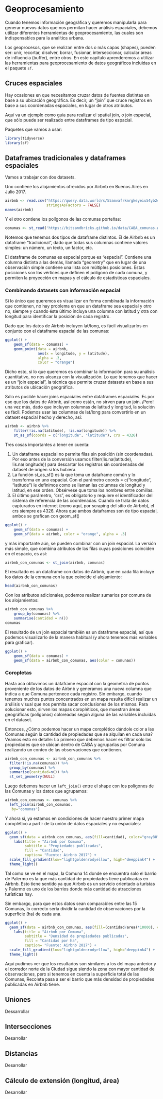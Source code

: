 # Geoprocesamiento

Cuando tenemos información geográfica y queremos manipularla para generar nuevos datos que nos permitan hacer análisis espaciales, debemos utilizar diferentes herramientas de geoprocesamiento, las cuales son indispensables para la analítica urbana.

Los geoprocesos, que se realizan entre dos o más capas (shapes), pueden ser: unir, recortar, disolver, borrar, fusionar, interseccionar, calcular áreas de influencia (buffer), entre otros. En este capítulo aprenderemos a utilizar las herramientas para geoprocesamiento de datos geográficos incluidas en el paquete `sf`.

## Cruces espaciales 

Hay ocasiones en que necesitamos cruzar datos de fuentes distintas en base a su ubicación geográfica. Es decir, un “join” que cruce registros en base a sus coordenadas espaciales, en lugar de otros atributos.

Aquí va un ejemplo como guía para realizar el spatial join, o join espacial, que sólo puede ser realizado entre dataframes de tipo espacial.

Paquetes que vamos a usar:


```r
library(tidyverse)
library(sf)
```

## Dataframes tradicionales y dataframes espaciales

Vamos a trabajar con dos datasets.

Uno contiene los alojamientos ofrecidos por Airbnb en Buenos Aires en Julio 2017.


```r
airbnb <- read.csv("https://query.data.world/s/55amvafrknrgkeyeiu54yb2c6u6brc",
                   stringsAsFactors = FALSE)
names(airbnb)

```

Y el otro contiene los polígonos de las comunas porteñas:

```r
comunas <- st_read('https://bitsandbricks.github.io/data/CABA_comunas.geojson')
```

Notemos que tenemos dos tipos de dataframe distintos. El de Airbnb es un dataframe “tradicional”, dado que todas sus columnas contiene valores simples: un número, un texto, un factor, etc.

El dataframe de comunas es especial porque es “espacial”. Contiene una columna distinta a las demás, llamada “geometry” que en lugar de una observación simple contiene una lista con múltiples posiciones. Estas posiciones son los vértices que definen el polígono de cada comuna, y permiten la proyección en mapas y el cálculo de estadísticas espaciales.

### Combinando datasets con información espacial

Si lo único que queremos es visualizar en forma combinada la información que contienen, no hay problema en que un dataframe sea espacial y otro no, siempre y cuando éste último incluya una columna con latitud y otra con longitud para identificar la posición de cada registro.

Dado que los datos de Airbnb incluyen lat/long, es fácil visualizarlos en conjunto con el dataframe espacial de las comunas:


```r
ggplot() +
    geom_sf(data = comunas) +
    geom_point(data = airbnb, 
               aes(x = longitude, y = latitude),
               alpha = .3, 
               color = "orange")
```


Dicho esto, si lo que queremos es combinar la información para su análisis cuantitativo, no nos alcanza con la visualización. Lo que tenemos que hacer es un “join espacial”, la técnica que permite cruzar datasets en base a sus atributos de ubicación geográfica.

Sólo es posible hacer joins espaciales entre dataframes espaciales. Es por eso que los datos de Airbnb, así como están, no sirven para un join. ¡Pero! una vez más, dado que incluyen columnas de latitud y longitud, la solución es fácil. Podemos usar las columnas de lat/long para convertirlo en un dataset espacial hecho y derecho, así:

```r
airbnb <- airbnb %>% 
    filter(!is.na(latitude), !is.na(longitude)) %>% 
    st_as_sf(coords = c("longitude", "latitude"), crs = 4326)
```

Tres cosas importantes a tener en cuenta:

1. Un dataframe espacial no permite filas sin posición (sin coordenadas). Por eso antes de la conversión usamos filter(!is.na(latitude), !is.na(longitude)) para descartar los registros sin coordenadas del dataset de origen si los hubiera.
2. La función st_as_sf() es la que toma un dataframe común y lo transforma en uno espacial. Con el parámetro coords = c("longitude", "latitude") le definimos como se llaman las columnas de longitud y latitud, en ese orden. Obsérvese que toma los nombres entre comillas.
3. El último parámetro, “crs”, es obligatorio y requiere el identificador del sistema de referencia de las coordenadas. Cuando se trata de datos capturados en internet (como aquí, por scraping del sitio de Airbnb), el crs siempre es 4326.
Ahora que ambos dataframes son de tipo espacial, ambos se grafican con geom_sf()

```r
ggplot() +
    geom_sf(data = comunas) +
    geom_sf(data = airbnb, color = "orange", alpha = .3)
```


y más importante aún, se pueden combinar con un join espacial. La versión más simple, que combina atributos de las filas cuyas posiciones coinciden en el espacio, es así:

```r
airbnb_con_comunas <- st_join(airbnb, comunas)
```

El resultado es un dataframe con datos de Airbnb, que en cada fila incluye los datos de la comuna con la que coincide el alojamiento:

```r
head(airbnb_con_comunas)
```

Con los atributos adicionales, podemos realizar sumarios por comuna de los alojamientos:

```r
airbnb_con_comunas %>% 
    group_by(comunas) %>% 
    summarise(cantidad = n())
comunas
```

El resultado de un join espacial también es un dataframe espacial, así que podemos visualizarlo de la manera habitual (y ahora tenemos más variables para graficar).

```r
ggplot() +
    geom_sf(data = comunas) +
    geom_sf(data = airbnb_con_comunas, aes(color = comunas))
```


### Coropletas

Hasta acá obtuvimos un dataframe espacial con la geometría de puntos proveniente de los datos de Airbnb y generamos una nueva columna que indica a que Comuna pertenece cada registro. Sin embargo, cuando tenemos muchos puntos concentrados en un mapa resulta difícil realizar un análisis visual que nos permita sacar conclusiones de los mismos. Para solucionar esto, sirven los mapas coropléticos, que muestran áreas geográficas (polígonos) coloreadas según alguna de las variables incluidas en el dataset.

Entonces, ¿Cómo podemos hacer un mapa coroplético dándole color a las Comunas según la cantidad de propiedades que se alquilan en cada una? Veamos esto en detalle:
Lo primero que debemos hacer es filtrar solo las propiedades que se ubican dentro de CABA y agruparlas por Comuna realizando un conteo de las observaciones que contienen.

```r
airbnb_con_comunas <- airbnb_con_comunas %>%
  filter(!is.na(comunas)) %>%
  group_by(comunas) %>%
  summarise(cantidad=n()) %>%
  st_set_geometry(NULL)
```

Luego debemos hacer un `left_join()` entre el shape con los polígonos de las Comunas y los datos que agrupamos:

```r
airbnb_con_comunas <- comunas %>%
  left_join(airbnb_con_comunas,
   by="comunas") 
```

Y ahora sí, ya estamos en condiciones de hacer nuestro primer mapa coroplético a partir de la unión de datos espaciales y no espaciales:

```r
ggplot() +
  geom_sf(data = airbnb_con_comunas, aes(fill=cantidad), color="gray80") +
    labs(title = "Airbnb por Comuna",
         subtitle = "Propiedades publicadas",
         fill = "Cantidad",
         caption= "Fuente: Airbnb 2017") +
  scale_fill_gradient(low="lightgoldenrodyellow", high="deeppink4") +
  theme_light()
```

Tal como se ve en el mapa, la Comuna 14 donde se encuentra solo el barrio de Palermo es la que más cantidad de propiedades tiene publicadas en Airbnb. Esto tiene sentido ya que Airbnb es un servicio orientado a turistas y Palermo es uno de los barrios donde más cantidad de atracciones turísticas hay.

Sin embargo, para que estos datos sean comparables entre las 15 Comunas, lo correcto sería dividir la cantidad de observaciones por la superficie (ha) de cada una.

```r
ggplot() +
  geom_sf(data = airbnb_con_comunas, aes(fill=(cantidad/area)*10000), color="gray80") +
    labs(title = "Airbnb por Comuna",
         subtitle = "Densidad de propiedades publicadas",
         fill = "Cantidad por ha",
         caption= "Fuente: Airbnb 2017") +
  scale_fill_gradient(low="lightgoldenrodyellow", high="deeppink4") +
  theme_light()
```

Aquí pudimos ver que los resultados son similares a los del mapa anterior y el corredor norte de la Ciudad sigue siendo la zona con mayor cantidad de observaciones, pero si tenemos en cuenta la superficie total de las Comunas, Recoleta pasa a ser el barrio que más densidad de propiedades publicadas en Airbnb tiene.


## Uniones

Dessarrollar

## Intersecciones

Desarrollar

## Distancias

Desarrollar

## Cálculo de extensión (longitud, área)

Desarrollar
